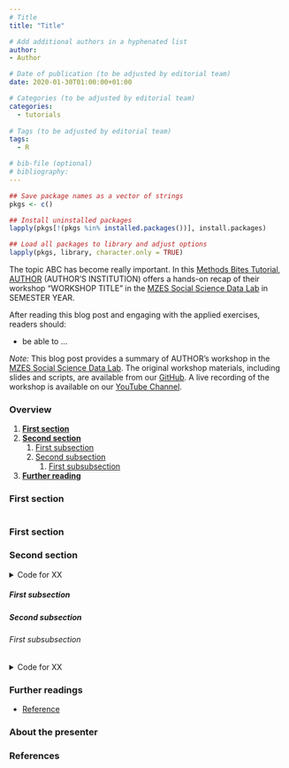 ---
# Title
title: "Title"

# Add additional authors in a hyphenated list
author:
- Author

# Date of publication (to be adjusted by editorial team)
date: 2020-01-30T01:00:00+01:00

# Categories (to be adjusted by editorial team)
categories: 
  - tutorials
  
# Tags (to be adjusted by editorial team)
tags: 
  - R

# bib-file (optional)
# bibliography: 
---

<!-- 
Please specify all required packages in the pkgs vector
Note: Please assign a name (such as "packages") to each code chunk 
-->
```{r packages, echo=FALSE, results='hide', message=FALSE, include=FALSE, eval=TRUE}
## Save package names as a vector of strings
pkgs <- c()

## Install uninstalled packages
lapply(pkgs[!(pkgs %in% installed.packages())], install.packages)

## Load all packages to library and adjust options
lapply(pkgs, library, character.only = TRUE)
```

<!-- 
One introductory paragraph for the blog post: 
Topic, presenter, workshop, relevance 
-->
The topic ABC has become really important. In this [Methods Bites Tutorial](https://www.mzes.uni-mannheim.de/socialsciencedatalab/categories/tutorials/), [AUTHOR](https://twitter-or-web-site) (AUTHOR'S INSTITUTION) offers a hands-on recap of their workshop "WORKSHOP TITLE" in the [MZES Social Science Data Lab](https://www.mzes.uni-mannheim.de/socialsciencedatalab/page/events/) in SEMESTER YEAR.

<!-- Optional: One paragraph on learning objectives -->
After reading this blog post and engaging with the applied exercises, readers should:

 - be able to ...
 
<!-- If applicable: Note with references on related materials -->
*Note:* This blog post provides a summary of AUTHOR's workshop in the [MZES Social Science Data Lab](https://www.mzes.uni-mannheim.de/socialsciencedatalab/page/events/). The original workshop materials, including slides and scripts, are available from our [GitHub](https://github.com/SocialScienceDataLab/...).
A live recording of the workshop is available on our [YouTube Channel](https://www.youtube.com/channel/UCnM2zpHYdOH521e1uwajKrw).

<!-- 
Generate an overview of the article 
Note: Section anchors are generated automatically from section headings as 
      hyphenated lower-case labels without special characters; e.g. a section
      title "Why R?" will result in the anchor "#why-r".
-->
### Overview
1. [**First section**](#first-section)
1. [**Second section**](#second-section)
    1. [First subsection](#first-subsection)
    1. [Second subsection](#second-subsection)
        1. [First subsubsection](#fist-subsubsection)
1. [**Further reading**](#further-reading)


### First section
<!-- Add some text here  -->

```{r chunk-name, echo=FALSE, results='hide', message=FALSE, include=FALSE}
```

### First section
<!-- Add some text here  -->

### Second section
<!-- Add some text here  -->

<details> 
<summary>Code for XX</summary> 
```{R code1, eval=FALSE}
```
</details>

##### First subsection
<!-- Add some text here  -->

##### Second subsection
<!-- Add some text here  -->

###### First subsubsection
<!-- Add some text here  -->


<details> 
<summary>Code for XX</summary> 
```{R code 2, eval=FALSE}
```
</details>

<!-- Add a list of further readings -->
### Further readings <a name="furtherreadings"></a>

* [Reference](http://)

<!-- Add something about the instructor -->
### About the presenter 

<!-- Optional: Add references (if bib-file is specified) -->
### References


